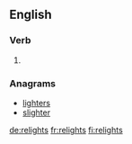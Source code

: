 ==English==

===Verb===
{{head|en|verb form}}

# {{en-third-person singular of|relight}}

===Anagrams===
* [[lighters#English|lighters]]
* [[slighter#English|slighter]]

[[de:relights]]
[[fr:relights]]
[[fi:relights]]
